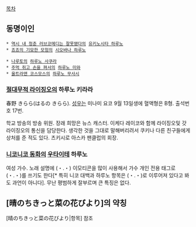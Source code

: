 [[목차]] 

== 동명이인 ==
 * [[역시 내 청춘 러브코메디는 잘못됐다]]의 [[유키노시타 하루노]] 
 * [[죠죠의 기묘한 모험]]의 [[시오바나 하루노]]

 * [[나루토]]의 [[하루노 사쿠라]]
 * [[주먹 쥐고 손을 펴서]]의 [[하루노 미와]]
 * [[울트라맨 코스모스]]의 [[하루노 무사시]]

=== [[절대무적 라이징오]]의 하루노 키라라 ===

春野 きらら(はるの きらら). [[성우]]는 미나미 요코 9월 13일생에 혈액형은 B형. 출석번호 17번.

학교 방송의 방송 위원. 장래 희망은 뉴스 캐스터. 이케다 레이코와 함께 라이징오및 갓 라이징오의 통신을 담당한다. 생각한 것을 그대로 말해버리려서 쿠키나 다른 친구들에게 상처를 준 적도 있다. 츠키시로 아스카 팬클럽의 회장.

=== [[니코니코 동화]]의 [[우타이테]] 하루노 ===
여성 가수. 노래 설명에 (・.・) 이모티콘을 많이 사용해서 가수 개인 전용 태그로 (・.・)를 쓰기도 한다[* 특히 니코 대백과 하루노 항목은 (・.・)로 이루어져 있다고 봐도 과언이 아니다]. 무난 평범하게 잘부르며 큰 특징은 없다. 


== [晴のちきっと菜の花びより]의 약칭 ==
[晴のちきっと菜の花びより|항목] 참조
